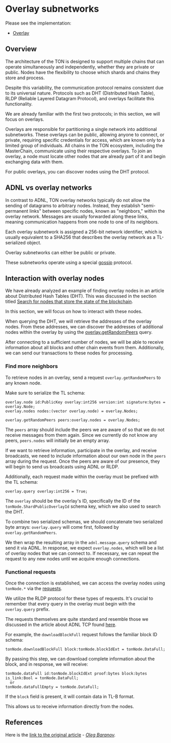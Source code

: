 
# Overlay subnetworks

Please see the implementation:

- [Overlay](https://github.com/ton-blockchain/ton/tree/master/overlay)

## Overview

The architecture of the TON is designed to support multiple chains that can operate simultaneously and independently, whether they are private or public. Nodes have the flexibility to choose which shards and chains they store and process.

Despite this variability, the communication protocol remains consistent due to its universal nature. Protocols such as DHT (Distributed Hash Table), RLDP (Reliable Layered Datagram Protocol), and overlays facilitate this functionality.

We are already familiar with the first two protocols; in this section, we will focus on overlays.

Overlays are responsible for partitioning a single network into additional subnetworks. These overlays can be public, allowing anyone to connect, or private, requiring specific credentials for access, which are known only to a limited group of individuals. All chains in the TON ecosystem, including the MasterChain, communicate using their respective overlays. To join an overlay, a node must locate other nodes that are already part of it and begin exchanging data with them.

For public overlays, you can discover nodes using the DHT protocol.

## ADNL vs overlay networks

In contrast to ADNL, TON overlay networks typically do not allow the sending of datagrams to arbitrary nodes. Instead, they establish "semi-permanent links" between specific nodes, known as "neighbors," within the overlay network. Messages are usually forwarded along these links, meaning communication happens from one node to one of its neighbors.

Each overlay subnetwork is assigned a 256-bit network identifier, which is usually equivalent to a SHA256 that describes the overlay network as a TL-serialized object.

Overlay subnetworks can either be public or private.

These subnetworks operate using a special [gossip](https://en.wikipedia.org/wiki/Gossip_protocol) protocol.

## Interaction with overlay nodes

We have already analyzed an example of finding overlay nodes in an article about Distributed Hash Tables (DHT). This was discussed in the section titled [Search for nodes that store the state of the blockchain](/v3/documentation/network/protocols/dht/deep-dive#search-for-nodes-that-store-the-state-of-the-blockchain).

In this section, we will focus on how to interact with these nodes.

When querying the DHT, we will retrieve the addresses of the overlay nodes. From these addresses, we can discover the addresses of additional nodes within the overlay by using the [overlay.getRandomPeers](https://github.com/ton-blockchain/ton/blob/ad736c6bc3c06ad54dc6e40d62acbaf5dae41584/tl/generate/scheme/ton_api.tl#L237) query.

After connecting to a sufficient number of nodes, we will be able to receive information about all blocks and other chain events from them. Additionally, we can send our transactions to these nodes for processing.

### Find more neighbors

To retrieve nodes in an overlay, send a request `overlay.getRandomPeers` to any known node.

Make sure to serialize the TL schema:

```tlb
overlay.node id:PublicKey overlay:int256 version:int signature:bytes = overlay.Node;
overlay.nodes nodes:(vector overlay.node) = overlay.Nodes;

overlay.getRandomPeers peers:overlay.nodes = overlay.Nodes;
```

The `peers` array should include the peers we are aware of so that we do not receive messages from them again. Since we currently do not know any peers, `peers.nodes` will initially be an empty array.

If we want to retrieve information, participate in the overlay, and receive broadcasts, we need to include information about our own node in the `peers` array during the request. Once the peers are aware of our presence, they will begin to send us broadcasts using ADNL or RLDP.

Additionally, each request made within the overlay must be prefixed with the TL schema:

```tlb
overlay.query overlay:int256 = True;
```

The `overlay` should be the overlay's ID, specifically the ID of the `tonNode.ShardPublicOverlayId` schema key, which we also used to search the DHT.

To combine two serialized schemas, we should concatenate two serialized byte arrays: `overlay.query` will come first, followed by `overlay.getRandomPeers`.

We then wrap the resulting array in the `adnl.message.query` schema and send it via ADNL. In response, we expect `overlay.nodes`, which will be a list of overlay nodes that we can connect to. If necessary, we can repeat the request to any new nodes until we acquire enough connections.

### Functional requests

Once the connection is established, we can access the overlay nodes using `tonNode.*` via the [requests](https://github.com/ton-blockchain/ton/blob/ad736c6bc3c06ad54dc6e40d62acbaf5dae41584/tl/generate/scheme/ton_api.tl#L413).

We utilize the RLDP protocol for these types of requests. It's crucial to remember that every query in the overlay must begin with the `overlay.query` prefix.

The requests themselves are quite standard and resemble those we discussed in the article about ADNL TCP found [here](/v3/documentation/network/protocols/adnl/tcp#getmasterchaininfo).

For example, the `downloadBlockFull` request follows the familiar block ID schema:

```tlb
tonNode.downloadBlockFull block:tonNode.blockIdExt = tonNode.DataFull;
```

By passing this step, we can download complete information about the block, and in response, we will receive:

```tlb
tonNode.dataFull id:tonNode.blockIdExt proof:bytes block:bytes is_link:Bool = tonNode.DataFull;
  or
tonNode.dataFullEmpty = tonNode.DataFull;
```

If the `block` field is present, it will contain data in TL-B format.

This allows us to receive information directly from the nodes.

## References

Here is the [link to the original article](https://github.com/xssnick/ton-deep-doc/blob/master/Overlay-Network.md) - _[Oleg Baranov](https://github.com/xssnick)._

<Feedback />
